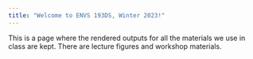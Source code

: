 ```yaml
---
title: "Welcome to ENVS 193DS, Winter 2023!"
---
```


This is a page where the rendered outputs for all the materials we use in class are kept. There are lecture figures and workshop materials.
